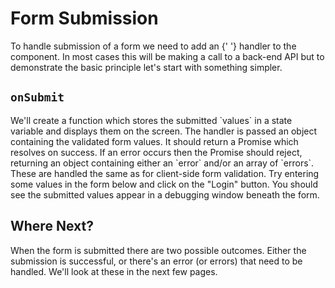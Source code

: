 
# Form Submission

<div className="intro">
  To handle submission of a form we need to add an <FormOnSubmitLink/>{' '}
  handler to the <FormLink/> component.
  In most cases this will be
  making a call to a back-end API but to demonstrate the basic principle
  let's start with something simpler.
</div>

## `onSubmit`

<Split align="end">
  We'll create a function which stores the submitted `values` in a state
  variable and displays them on the screen.  The <FormOnSubmitLink/> handler
  is passed an object containing the validated form values.  It should return
  a Promise which resolves on success.  If an error occurs then the Promise
  should reject, returning an object containing either an `error` and/or an
  array of `errors`.  These are handled the same as for
  client-side form validation.

  <Suggest>
    Try entering some values in the form below and click on the
    "Login" button.  You should see the submitted values
    appear in a debugging window beneath the form.
  </Suggest>
</Split>

<Example
  Component={DummySubmit}
  code={DummySubmitSrc}
  caption="Dummy Submission"
/>

## Where Next?

When the form is submitted there are two possible outcomes.  Either
the submission is successful, or there's an error (or errors)
that need to be handled.  We'll look at these in the next few
pages.
